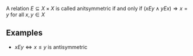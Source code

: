A relation <math display="inline">E \subseteq X \times X</math> is called anitsymmetric if and only if <math display="block">\left( x E y \land y E x \right) \Rightarrow x = y</math> for all <math display="inline">x,y \in X</math>

== Examples ==

* <math>x E y \Leftrightarrow x \le y</math> is antisymmetric
{{Knowledge Metadata|Relations|Definition}}